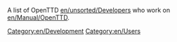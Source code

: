 

A list of OpenTTD [[en/unsorted/Developers]] who work on [[en/Manual/OpenTTD]].

[[Category:en/Development]]
[[Category:en/Users]]